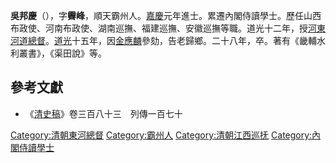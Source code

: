 '''吳邦慶'''（{{bd|1768年||1848年|}}），字'''霽峰'''，順天霸州人。[[嘉慶|嘉慶]]元年進士。累遷內閣侍讀學士。歷任山西布政使、河南布政使、湖南巡撫、福建巡撫、安徽巡撫等職。道光十二年，授[[河東河道總督|河東河道總督]]。[[道光|道光]]十五年，因[[金應麟|金應麟]]參劾，告老歸鄉。二十八年，卒。著有《畿輔水利叢書》，《渠田說》等。

==參考文獻==
*《[[清史稿|清史稿]]》卷三百八十三　列傳一百七十
{{清朝人物小作品}}
{{嘉慶元年丙辰科殿試金榜}}
{{清朝江西巡抚}}

{{DEFAULTSORT:Wu吴}}
[[Category:清朝東河總督|Category:清朝東河總督]]
[[Category:霸州人|Category:霸州人]]
[[Category:清朝江西巡抚|Category:清朝江西巡抚]]
[[Category:內閣侍讀學士|Category:內閣侍讀學士]]